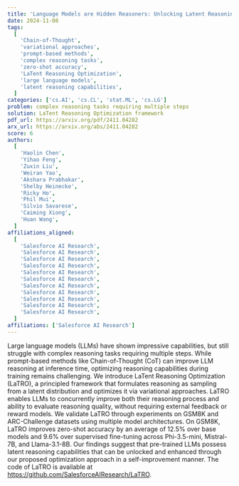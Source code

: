 ```yaml
---
title: 'Language Models are Hidden Reasoners: Unlocking Latent Reasoning Capabilities via Self-Rewarding'
date: 2024-11-08
tags:
  [
    'Chain-of-Thought',
    'variational approaches',
    'prompt-based methods',
    'complex reasoning tasks',
    'zero-shot accuracy',
    'LaTent Reasoning Optimization',
    'large language models',
    'latent reasoning capabilities',
  ]
categories: ['cs.AI', 'cs.CL', 'stat.ML', 'cs.LG']
problem: complex reasoning tasks requiring multiple steps
solution: LaTent Reasoning Optimization framework
pdf_url: https://arxiv.org/pdf/2411.04282
arx_url: https://arxiv.org/abs/2411.04282
score: 6
authors:
  [
    'Haolin Chen',
    'Yihao Feng',
    'Zuxin Liu',
    'Weiran Yao',
    'Akshara Prabhakar',
    'Shelby Heinecke',
    'Ricky Ho',
    'Phil Mui',
    'Silvio Savarese',
    'Caiming Xiong',
    'Huan Wang',
  ]
affiliations_aligned:
  [
    'Salesforce AI Research',
    'Salesforce AI Research',
    'Salesforce AI Research',
    'Salesforce AI Research',
    'Salesforce AI Research',
    'Salesforce AI Research',
    'Salesforce AI Research',
    'Salesforce AI Research',
    'Salesforce AI Research',
    'Salesforce AI Research',
    'Salesforce AI Research',
  ]
affiliations: ['Salesforce AI Research']
---
```


Large language models (LLMs) have shown impressive capabilities, but still struggle with complex reasoning tasks requiring multiple steps. While prompt-based methods like Chain-of-Thought (CoT) can improve LLM reasoning at inference time, optimizing reasoning capabilities during training remains challenging. We introduce LaTent Reasoning Optimization (LaTRO), a principled framework that formulates reasoning as sampling from a latent distribution and optimizes it via variational approaches. LaTRO enables LLMs to concurrently improve both their reasoning process and ability to evaluate reasoning quality, without requiring external feedback or reward models. We validate LaTRO through experiments on GSM8K and ARC-Challenge datasets using multiple model architectures. On GSM8K, LaTRO improves zero-shot accuracy by an average of 12.5% over base models and 9.6% over supervised fine-tuning across Phi-3.5-mini, Mistral-7B, and Llama-3.1-8B. Our findings suggest that pre-trained LLMs possess latent reasoning capabilities that can be unlocked and enhanced through our proposed optimization approach in a self-improvement manner. The code of LaTRO is available at https://github.com/SalesforceAIResearch/LaTRO.
